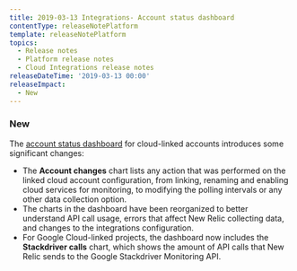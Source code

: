 ```yaml
---
title: 2019-03-13 Integrations- Account status dashboard
contentType: releaseNotePlatform
template: releaseNotePlatform
topics:
  - Release notes
  - Platform release notes
  - Cloud Integrations release notes
releaseDateTime: '2019-03-13 00:00'
releaseImpact:
  - New
---
```


### New

The [account status dashboard](https://docs.newrelic.com/docs/integrations/new-relic-integrations/getting-started/cloud-integrations-account-status-dashboard) for cloud-linked accounts introduces some significant changes:

* The **Account changes** chart lists any action that was performed on the linked cloud account configuration, from linking, renaming and enabling cloud services for monitoring, to modifying the polling intervals or any other data collection option.
* The charts in the dashboard have been reorganized to better understand API call usage, errors that affect New Relic collecting data, and changes to the integrations configuration.
* For Google Cloud-linked projects, the dashboard now includes the **Stackdriver calls** chart, which shows the amount of API calls that New Relic sends to the Google Stackdriver Monitoring API.
